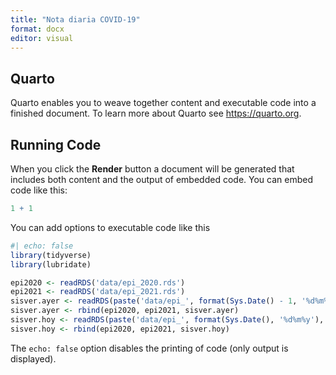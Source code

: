 ```yaml
---
title: "Nota diaria COVID-19"
format: docx
editor: visual
---
```


## Quarto

Quarto enables you to weave together content and executable code into a finished document. To learn more about Quarto see <https://quarto.org>.

## Running Code

When you click the **Render** button a document will be generated that includes both content and the output of embedded code. You can embed code like this:

```r
1 + 1
```

You can add options to executable code like this

```r
#| echo: false
library(tidyverse)
library(lubridate)

epi2020 <- readRDS('data/epi_2020.rds')
epi2021 <- readRDS('data/epi_2021.rds')
sisver.ayer <- readRDS(paste('data/epi_', format(Sys.Date() - 1, '%d%m%y'), '.rds', sep = ''))
sisver.ayer <- rbind(epi2020, epi2021, sisver.ayer)
sisver.hoy <- readRDS(paste('data/epi_', format(Sys.Date(), '%d%m%y'), '.rds', sep = ''))
sisver.hoy <- rbind(epi2020, epi2021, sisver.hoy)

```

The `echo: false` option disables the printing of code (only output is displayed).

